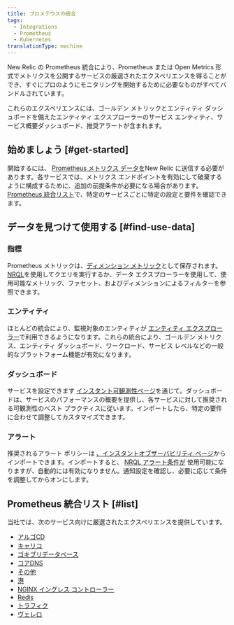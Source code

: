 ```yaml
---
title: プロメテウスの統合
tags:
  - Integrations
  - Prometheus
  - Kubernetes
translationType: machine
---
```


New Relic の Prometheus 統合により、Prometheus または Open Metrics 形式でメトリクスを公開するサービスの厳選されたエクスペリエンスを得ることができ、すぐにプロのようにモニタリングを開始するために必要なものがすべてバンドルされています。

これらのエクスペリエンスには、ゴールデン メトリックとエンティティ ダッシュボードを備えたエンティティ エクスプローラーのサービス エンティティ、サービス概要ダッシュボード、推奨アラートが含まれます。

## 始めましょう [#get-started]

開始するには、 [Prometheus メトリクス データを](https://docs.newrelic.com/docs/infrastructure/prometheus-integrations/get-started/send-prometheus-metric-data-new-relic)New Relic に送信する必要があります。各サービスでは、メトリクス エンドポイントを有効にして破棄するように構成するために、追加の前提条件が必要になる場合があります。[Prometheus 統合リスト](/docs/infrastructure/prometheus-integrations/integrations-list/integrations-list-intro#list)で、特定のサービスごとに特定の設定と要件を確認できます。

## データを見つけて使用する [#find-use-data]

### 指標

Prometheus メトリックは、[ディメンション メトリック](/docs/data-apis/understand-data/metric-data/query-metric-data-type/)として保存されます。[NRQL](/docs/telemetry-data-platform/get-data/apis/query-metric-data-type/)を使用してクエリを実行するか、データ エクスプローラーを使用して、使用可能なメトリック、ファセット、およびディメンションによるフィルターを参照できます。

### エンティティ

ほとんどの統合により、監視対象のエンティティが [エンティティ エクスプローラー](/docs/new-relic-one/use-new-relic-one/ui-data/new-relic-one-entity-explorer)で利用できるようになります。これらの統合により、ゴールデン メトリクス、エンティティ ダッシュボード、ワークロード、サービス レベルなどの一般的なプラットフォーム機能が有効になります。

### ダッシュボード

サービスを設定できます <InlinePopover type="dashboards"/>[インスタント可観測性ページ](https://onenr.io/06vjAmnD3jP)を通じて。ダッシュボードは、サービスのパフォーマンスの概要を提供し、各サービスに対して推奨される可観測性のベスト プラクティスに従います。インポートしたら、特定の要件に合わせて調整してカスタマイズできます。

### アラート

推奨されるアラート ポリシーは [、インスタントオブザーバビリティ ページ](https://onenr.io/06vjAmnD3jP)からインポートできます。インポートすると、 [NRQL アラート条件が](/docs/alerts-applied-intelligence/new-relic-alerts/alert-conditions/create-nrql-alert-conditions) 使用可能になりますが、自動的には有効になりません。通知設定を確認し、必要に応じて条件を調整してからオンにします。

## Prometheus 統合リスト [#list]

当社では、次のサービス向けに厳選されたエクスペリエンスを提供しています。

* [アルゴCD](/docs/infrastructure/prometheus-integrations/integrations-list/argocd-integration)
* [キャリコ](/docs/infrastructure/prometheus-integrations/integrations-list/calico-integration)
* [ゴキブリデータベース](/docs/infrastructure/prometheus-integrations/integrations-list/cockroach-db-integration)
* [コアDNS](/docs/infrastructure/prometheus-integrations/integrations-list/core-dns-integration)
* [その他](/docs/infrastructure/prometheus-integrations/integrations-list/etcd-integration)
* [港](/docs/infrastructure/prometheus-integrations/integrations-list/harbor-integration)
* [NGINX イングレス コントローラー](/docs/infrastructure/prometheus-integrations/integrations-list/ingress-controller-integration)
* [Redis](/docs/infrastructure/prometheus-integrations/integrations-list/redis-integration)
* [トラフィク](/docs/infrastructure/prometheus-integrations/integrations-list/traefik-integration)
* [ヴェレロ](/docs/infrastructure/prometheus-integrations/integrations-list/velero-integration)